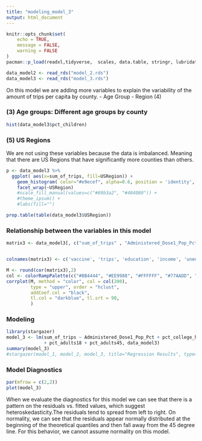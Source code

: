 ```yaml
---
title: "modeling_model_3"
output: html_document
---
```


```r
knitr::opts_chunk$set(
	echo = TRUE,
	message = FALSE,
	warning = FALSE
)
pacman::p_load(readxl,tidyverse,  scales, data.table, stringr, lubridate, zoo, odbc, parsedate, DBI,httr,readxl, sandwich, lmtest, stargazer, corrplot,hrbrthemes)

data_model2 <- read_rds("model_2.rds")
data_model3 <- read_rds("model_3.rds")
```

On this model we are adding more variables to explain the variability of the amount of trips per capita by county. 
    - Age Group
    - Region (4)

### (3) Age groups: Different age groups by county

```r
hist(data_model3$pct_children)
```

### (5) US Regions 
We are not using these variables because the data is imbalanced. Meaning that there are US Regions that have significantly more counties than others.

```r
p <- data_model3 %>%
  ggplot( aes(x=sum_of_trips, fill=USRegion)) +
    geom_histogram( color="#e9ecef", alpha=0.6, position = 'identity', bins=60 )   +
    facet_wrap(~USRegion)
    #scale_fill_manual(values=c("#69b3a2", "#404080")) +
    #theme_ipsum() +
    #labs(fill="")

prop.table(table(data_model3$USRegion))
```



### Relationship between the variables in this model

```r
matrix3 <- data_model3[, c("sum_of_trips" , "Administered_Dose1_Pop_Pct" , "pct_college_higher" , "MEDHHINC_2019" , "Unemployment_rate_2020" , "pct_children"  ,"pct_adults18", "pct_adults45") ]


colnames(matrix3) <- c('vaccine', 'trips', 'education', 'income', 'unenployment', 'children', 'adults18', 'adults45')

M <- round(cor(matrix3),2)
col <- colorRampPalette(c("#BB4444", "#EE9988", "#FFFFFF", "#77AADD", "#4477AA"))
corrplot(M, method = "color", col = col(200),  
         type = "upper", order = "hclust", 
         addCoef.col = "black", 
         tl.col = "darkblue", tl.srt = 90,
         )
```





### Modeling
```r
library(stargazer)
model_3 <- lm(sum_of_trips ~ Administered_Dose1_Pop_Pct + pct_college_higher + log(MEDHHINC_2019) + Unemployment_rate_2020 + pct_children 
              + pct_adults18 + pct_adults45, data_model3)
summary(model_3)
#stargazer(model_1, model_2, model_3, title="Regression Results", type= "html", out="model.txt")
```


### Model Diagnostics###
```r
par(mfrow = c(2,2))
plot(model_3)
```

When we evaluate the diagnostics for this model we can see that there is a pattern on the residuals vs. fitted values, which suggest heteroskedasticity.The residuals tend to spread from left to right. On normality, we can see that the residuals appear normally distributed at the beginning of the theoretical quantiles and then fall away from the 45 degree line. For this behavior, we cannot assume normality on this model. 




